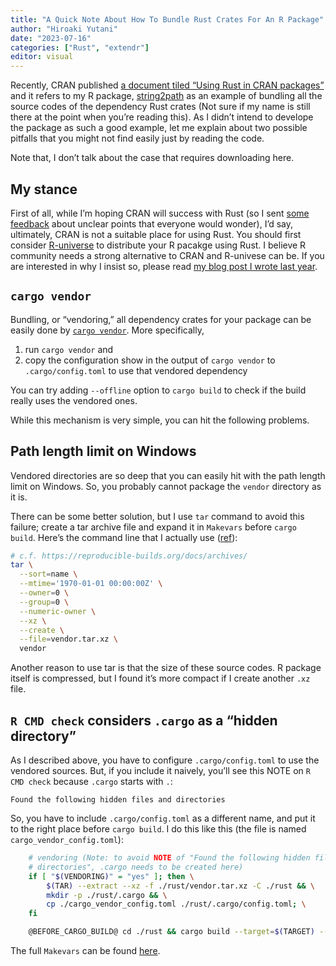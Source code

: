 ```yaml
---
title: "A Quick Note About How To Bundle Rust Crates For An R Package"
author: "Hiroaki Yutani"
date: "2023-07-16"
categories: ["Rust", "extendr"]
editor: visual
---
```


Recently, CRAN published [a document tiled "Using Rust in CRAN packages"][1]
and it refers to my R package, [string2path][2] as an example of bundling 
all the source codes of the dependency Rust crates (Not sure if my name is
still there at the point when you're reading this). As I didn't intend to
develope the package as such a good example, let me explain about two
possible pitfalls that you might not find easily just by reading the code.

Note that, I don't talk about the case that requires downloading here.

## My stance

First of all, while I'm hoping CRAN will success with Rust (so I sent
[some feedback][3] about unclear points that everyone would wonder),
I'd say, ultimately, CRAN is not a suitable place for using Rust.
You should first consider [R-universe][4] to distribute your R pacakge
using Rust. I believe R community needs a strong alternative to CRAN
and R-univese can be. If you are interested in why I insist so, please
read [my blog post I wrote last year][5].

## `cargo vendor`

Bundling, or "vendoring," all dependency crates for your package can be easily
done by [`cargo vendor`][6]. More specifically,

1. run `cargo vendor` and
2. copy the configuration show in the output of `cargo vendor` to 
`.cargo/config.toml` to use that vendored dependency

You can try adding `--offline` option to `cargo build` to check if the build 
really uses the vendored ones.

While this mechanism is very simple, you can hit the following problems.

## Path length limit on Windows

Vendored directories are so deep that you can easily hit with the path length
limit on Windows. So, you probably cannot package the `vendor` directory as it is.

There can be some better solution, but I use `tar` command to avoid this failure;
create a tar archive file and expand it in `Makevars` before `cargo build`.
Here's the command line that I actually use ([ref][7]):

```sh
# c.f. https://reproducible-builds.org/docs/archives/
tar \
  --sort=name \
  --mtime='1970-01-01 00:00:00Z' \
  --owner=0 \
  --group=0 \
  --numeric-owner \
  --xz \
  --create \
  --file=vendor.tar.xz \
  vendor
```

Another reason to use tar is that the size of these source codes.
R package itself is compressed, but I found it's more compact if
I create another `.xz` file.

## `R CMD check` considers `.cargo` as a "hidden directory"

As I described above, you have to configure `.cargo/config.toml` to use
the vendored sources. But, if you include it naively, you'll see this
NOTE on `R CMD check` because `.cargo` starts with `.`:

```
Found the following hidden files and directories
```

So, you have to include `.cargo/config.toml` as a different name,
and put it to the right place before `cargo build`.
I do this like this (the file is named `cargo_vendor_config.toml`):

``` sh
    # vendoring (Note: to avoid NOTE of "Found the following hidden files and
    # directories", .cargo needs to be created here)
    if [ "$(VENDORING)" = "yes" ]; then \
        $(TAR) --extract --xz -f ./rust/vendor.tar.xz -C ./rust && \
        mkdir -p ./rust/.cargo && \
        cp ./cargo_vendor_config.toml ./rust/.cargo/config.toml; \
    fi

    @BEFORE_CARGO_BUILD@ cd ./rust && cargo build --target=$(TARGET) --lib --release --offline
```

The full `Makevars` can be found [here][8].

[1]: https://cran.r-project.org/web/packages/using_rust.html
[2]: https://github.com/yutannihilation/string2path
[3]: https://stat.ethz.ch/pipermail/r-package-devel/2023q3/009331.html
[4]: https://ropensci.org/r-universe/
[5]: https://yutani.rbind.io/post/rust-and-cran-repository-policy/
[6]: https://doc.rust-lang.org/cargo/commands/cargo-vendor.html
[7]: https://github.com/yutannihilation/string2path/blob/main/src/rust/vendor.sh
[8]: https://github.com/yutannihilation/string2path/blob/main/src/Makevars.in